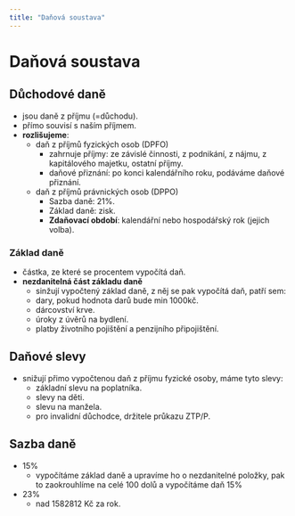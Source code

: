 ```yaml
---
title: "Daňová soustava"
---
```


# Daňová soustava
## Důchodové daně
- jsou daně z příjmu (=důchodu).
- přímo souvisí s naším příjmem.
- **rozlišujeme**: 
    - daň z příjmů fyzických osob (DPFO)
        - zahrnuje příjmy: ze závislé činnosti, z podnikání, z nájmu, z kapitálového majetku, ostatní příjmy.
        - daňové přiznání: po konci kalendářního roku, podáváme daňové přiznání.
    - daň z příjmů právnických osob (DPPO)
        - Sazba daně: 21%.
        - Základ daně: zisk.
        - **Zdaňovací období**: kalendářní nebo hospodářský rok (jejich volba).
### Základ daně
- částka, ze které se procentem vypočítá daň.
- **nezdanitelná část základu daně**
    - sinžují vypočtený základ daně, z něj se pak vypočítá daň, patří sem:
    - dary, pokud hodnota darů bude min 1000kč.
    - dárcovství krve.
    - úroky z úvěrů na bydlení.
    - platby životního pojištění a penzijního připojištění.

## Daňové slevy
- snižují přimo vypočtenou daň z příjmu fyzické osoby, máme tyto slevy:
    - základní slevu na poplatníka.
    - slevy na děti.
    - slevu na manžela.
    - pro invalidní důchodce, držitele průkazu ZTP/P.

## Sazba daně
- 15%
    - vypočítáme základ daně a upravíme ho o nezdanitelné položky, pak to zaokrouhlíme na celé 100 dolů a vypočítáme daň 15%
- 23%
    - nad 1582812 Kč za rok.

